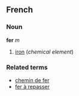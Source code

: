 ==French==
===Noun===
'''fer''' ''m''

#[[iron]] (''chemical element'')

===Related terms===
*[[chemin de fer]]
*[[fer à repasser]]